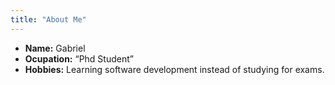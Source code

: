 ```yaml
---
title: "About Me"
---
```


- __Name:__ Gabriel
- __Ocupation:__ "Phd Student"
- __Hobbies:__ Learning software development instead of studying for exams.